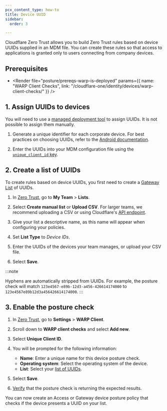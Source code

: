 ```yaml
---
pcx_content_type: how-to
title: Device UUID
sidebar:
  order: 3

---
```



Cloudflare Zero Trust allows you to build Zero Trust rules based on device UUIDs supplied in an MDM file. You can create these rules so that access to applications is granted only to users connecting from company devices.

## Prerequisites

* <Render file="posture/prereqs-warp-is-deployed" params={{ name: "WARP Client Checks", link: "/cloudflare-one/identity/devices/warp-client-checks/" }} />

## 1. Assign UUIDs to devices

You will need to use a [managed deployment tool](/cloudflare-one/connections/connect-devices/warp/deployment/mdm-deployment/) to assign UUIDs. It is not possible to assign them manually.

1. Generate a unique identifier for each corporate device. For best practices on choosing UUIDs, refer to the [Android documentation](https://developer.android.com/training/articles/user-data-ids#best-practices-android-identifiers).

2. Enter the UUIDs into your MDM configuration file using the [`unique_client_id` key](/cloudflare-one/connections/connect-devices/warp/deployment/mdm-deployment/parameters/#unique_client_id).

## 2. Create a list of UUIDs

To create rules based on device UUIDs, you first need to create a [Gateway List](/cloudflare-one/policies/gateway/lists/) of UUIDs.

1. In [Zero Trust](https://one.dash.cloudflare.com), go to **My Team** > **Lists**.

2. Select **Create manual list** or **Upload CSV**. For larger teams, we recommend uploading a CSV or using Cloudflare's [API endpoint](/api/operations/zero-trust-lists-list-zero-trust-lists).

3. Give your list a descriptive name, as this name will appear when configuring your policies.

4. Set **List Type** to *Device IDs*.

5. Enter the UUIDs of the devices your team manages, or upload your CSV file.

6. Select **Save**.

:::note

Hyphens are automatically stripped from UUIDs. For example, the posture check will match `123e4567-e89b-12d3-a456-426614174000` to `123e4567e89b12d3a456426614174000`. 
:::

## 3. Enable the posture check

1. In [Zero Trust](https://one.dash.cloudflare.com), go to **Settings** > **WARP Client**.

2. Scroll down to **WARP client checks** and select **Add new**.

3. Select **Unique Client ID**.

4. You will be prompted for the following information:

   * **Name**: Enter a unique name for this device posture check.
   * **Operating system**: Select the operating system of the device.
   * **List**: Select your [list of UUIDs](#2-create-a-list-of-uuids).

5. Select **Save**.

6. [Verify](/cloudflare-one/identity/devices/#2-verify-device-posture-checks) that the posture check is returning the expected results.

You can now create an Access or Gateway device posture policy that checks if the device presents a UUID on your list.

